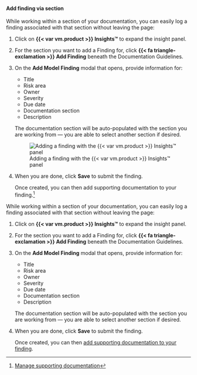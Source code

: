 :::: {.content-visible unless-format="revealjs"}
#### Add finding via section

While working within a section of your documentation, you can easily log a finding associated with that section without leaving the page:

1. Click on **{{< var vm.product >}} Insights™** to expand the insight panel.

1. For the section you want to add a Finding for, click **{{< fa triangle-exclamation >}}  Add Finding** beneath the Documentation Guidelines.

1. On the **Add Model Finding** modal that opens, provide information for: 

   - Title
   - Risk area
   - Owner
   - Severity
   - Due date
   - Documentation section
   - Description
   
   The documentation section will be auto-populated with the section you are working from — you are able to select another section if desired.

   ![Adding a finding with the {{< var vm.product >}} Insights™ panel](add-section-finding.gif){fig-alt="An animated gif demonstrating how to add a finding with the ValidMind Insights™ panel" .screenshot}

1. When you are done, click **Save** to submit the finding. 

   Once created, you can then add supporting documentation to your finding.^[[Manage supporting documentation](/guide/model-validation/add-manage-model-findings.qmd#manage-supporting-documentation)]


::::

:::: {.content-hidden unless-format="revealjs"}
While working within a section of your documentation, you can easily log a finding associated with that section without leaving the page:

1. Click on **{{< var vm.product >}} Insights™** to expand the insight panel.

1. For the section you want to add a Finding for, click **{{< fa triangle-exclamation >}}  Add Finding** beneath the Documentation Guidelines.

1. On the **Add Model Finding** modal that opens, provide information for: 

   - Title
   - Risk area
   - Owner
   - Severity
   - Due date
   - Documentation section
   - Description
   
   The documentation section will be auto-populated with the section you are working from — you are able to select another section if desired.

1. When you are done, click **Save** to submit the finding. 

   Once created, you can then [add supporting documentation to your finding](/guide/model-validation/add-manage-model-findings.qmd#manage-supporting-documentation){target="_blank"}.

::::

